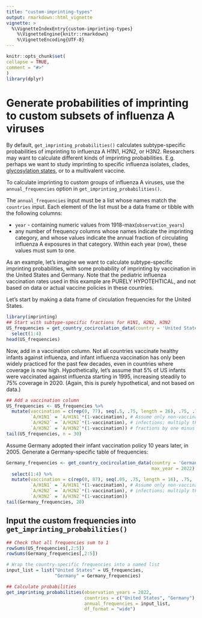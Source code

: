```yaml
---
title: "custom-imprinting-types"
output: rmarkdown::html_vignette
vignette: >
  %\VignetteIndexEntry{custom-imprinting-types}
    %\VignetteEngine{knitr::rmarkdown}
    %\VignetteEncoding{UTF-8}
---
```

  
```r
knitr::opts_chunk$set(
collapse = TRUE,
comment = "#>"
)
library(dplyr)
```



  
  
# Generate probabilities of imprinting to custom subsets of influenza A viruses
  
By default, `get_imprinting_probabilities()` calculates subtype-specific probabilities of imprinting to influenza A H1N1, H2N2, or H3N2. Researchers may want to calculate different kinds of imprinting probabilities. E.g. perhaps we want to study imprinting to specific influenza isolates, clades, [glycosylation states](https://journals.asm.org/doi/10.1128/mBio.00204-19), or to a multivalent vaccine.


To calculate imprinting to custom groups of influenza A viruses, use the `annual_frequencies` option in `get_imprinting_probabilities()`. 

The `annual_frequencies` input must be a list whose names match the `countries` input. Each element of the list must be a data frame or tibble with the following columns:

* `year` - containing numeric values from 1918-max(`observation_years`)
* any number of frequency columns whose names indicate the imprinting category, and whose values indicate the annual fraction of circulating influenza A exposures in that category. Within each year (row), these values must sum to one.

As an example, let's imagine we want to calculate subtype-specific imprinting probabilities, with some probability of imprinting by vaccination in the United States and Germany. Note that the pediatric influenza vaccination rates used in this example are PURELY HYPOTEHTICAL, and not based on data or actual vaccine policies in these countries.

Let's start by making a data frame of circulation frequencies for the United States.



```r
library(imprinting)
## Start with subtype-specific fractions for H1N1, H2N2, H3N2
US_frequencies = get_country_cocirculation_data(country = 'United States', max_year = 2022) %>%
  select(1:4)
head(US_frequencies)
```

Now, add in a vaccination column. Not all countries vaccinate healthy infants against influenza, and infant influenza vaccination has only been widely practiced for the past few decades, even in countries where coverage is now high. Hypothetically, let's assume that 5\% of US infants were vaccinated against influenza starting in 1995, increasing steadily to 75\% coverage in 2020. (Again, this is purely hypothetical, and not based on data.)

```r
## Add a vaccination column
US_frequencies <- US_frequencies %>%
  mutate(vaccination = c(rep(0, 77), seq(.5, .75, length = 26), .75, .75), # Add a vaccination column
         `A/H1N1` = `A/H1N1`*(1-vaccination), # Assume only non-vaccinated children have primary
         `A/H2N2` = `A/H2N2`*(1-vaccination), # infections; multiply the subtype-specific circulation
         `A/H3N2` = `A/H3N2`*(1-vaccination)) # fractions by one minus the year's vaccination probability.
tail(US_frequencies, n = 30)
```

Assume Germany adopted their infant vaccination policy 10 years later, in 2005. Generate a Germany-specific table of frequencies:

```r
Germany_frequencies <- get_country_cocirculation_data(country = 'Germany',
                                                      max_year = 2022) %>%
  select(1:4) %>%
  mutate(vaccination = c(rep(0, 87), seq(.05, .75, length = 16), .75, .75),
         `A/H1N1` = `A/H1N1`*(1-vaccination), # Assume only non-vaccinated children have primary
         `A/H2N2` = `A/H2N2`*(1-vaccination), # infections; multiply the subtype-specific circulation
         `A/H3N2` = `A/H3N2`*(1-vaccination))
tail(Germany_frequencies, 20)
```


## Input the custom frequencies into `get_imprinting_probabilities()`

```r
## Check that all frequencies sum to 1
rowSums(US_frequencies[,2:5])
rowSums(Germany_frequencies[,2:5])
```

```r
# Wrap the country-specific frequencies into a named list
input_list = list("United States" = US_frequencies,
                  "Germany" = Germany_frequencies)

## Calculate probabilities
get_imprinting_probabilities(observation_years = 2022, 
                             countries = c("United States", "Germany"), 
                             annual_frequencies = input_list, 
                             df_format = "wide")
```



